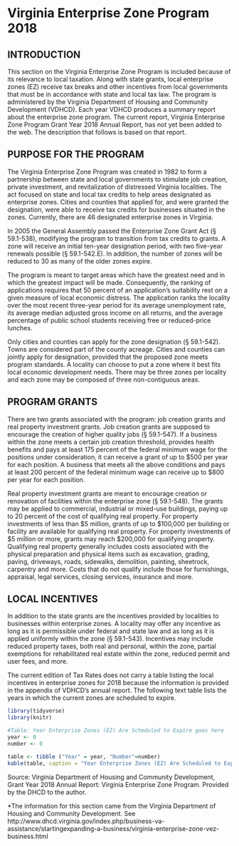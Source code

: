# Virginia Enterprise Zone Program 2018

## INTRODUCTION
This  section  on  the  Virginia  Enterprise  Zone  Program  is  included because of its relevance to local taxation. Along with  state  grants,  local  enterprise  zones  (EZ)  receive  tax  breaks  and  other  incentives  from  local  governments  that  must  be  in  accordance  with  state  and  local  tax  law.  The  program  is  administered  by  the  Virginia  Department  of  Housing  and  Community  Development  (VDHCD).  Each  year VDHCD produces a summary report about the enterprise zone program. The current report, Virginia Enterprise Zone Program Grant Year 2018 Annual Report, has not yet been added to the web. The description that follows is based on that report.

## PURPOSE FOR THE PROGRAM
The Virginia Enterprise Zone Program was created in 1982 to form a partnership between state and local governments to stimulate job creation, private investment, and revitalization of distressed Virginia localities. The act focused on state and local tax credits to help areas designated as enterprise zones. Cities and counties that applied for, and were granted the designation, were able to receive tax credits for businesses situated  in  the  zones.  Currently,  there  are  46  designated  enterprise zones in Virginia.

In  2005  the  General  Assembly  passed  the  Enterprise  Zone  Grant  Act  (§  59.1-538),  modifying  the  program  to  transition from tax credits to grants. A zone will receive an initial ten-year designation period, with two five-year renewals possible (§ 59.1-542.E). In addition, the number of zones will be reduced to 30 as many of the older zones expire.

The program is meant to target areas which have the greatest need and in which the greatest impact will be made. Consequently, the ranking of applications requires that 50 percent of an application’s suitability rest on a given measure of local economic distress. The application ranks the locality over the most recent three-year period for its average unemployment  rate,  its  average  median  adjusted  gross  income  on all returns, and the average percentage of public school students receiving free or reduced-price lunches.

Only  cities  and  counties  can  apply  for  the  zone  designation  (§  59.1-542).  Towns  are  considered  part  of  the  county  acreage.  Cities  and  counties  can  jointly  apply  for  designation, provided that the proposed zone meets program standards. A locality can choose to put a zone where it best fits local economic development needs. There may be three zones per locality and each zone may be composed of three non-contiguous areas.

## PROGRAM GRANTS 
There  are  two  grants  associated  with  the  program:  job  creation grants and real property investment grants. Job creation grants are supposed to encourage the creation of higher quality jobs (§ 59.1-547). If a business within the zone meets a certain job creation threshold, provides health benefits and pays at least 175 percent of the federal minimum wage for the positions under consideration, it can receive a grant of up to \$500 per year for each position. A business that meets all the above conditions and pays at least 200 percent of the federal minimum wage can receive up to $800 per year for each position.

Real property investment grants are meant to encourage creation or renovation of facilities within the enterprise zone (§  59.1-548).  The  grants  may  be  applied  to  commercial,  industrial or mixed-use buildings, paying up to 20 percent of the cost of qualifying real property. For property investments of less than \$5 million, grants of up to \$100,000 per building or facility are available for qualifying real property. For  property  investments  of  \$5  million  or  more,  grants  may  reach  $200,000  for  qualifying  property.  Qualifying  real  property  generally  includes  costs  associated  with  the  physical preparation and physical items such as excavation, grading, paving, driveways, roads, sidewalks, demolition, painting, sheetrock, carpentry and more. Costs that do not qualify  include  those  for  furnishings,  appraisal,  legal  services, closing services, insurance and more.

## LOCAL INCENTIVES
In addition to the state grants are the incentives provided by  localities to businesses within enterprise zones. A locality may offer any incentive as long as it is permissible under federal and state law and as long as it is applied uniformly within the zone (§ 59.1-543). Incentives may include reduced property taxes, both real and personal, within the zone, partial exemptions for rehabilitated real estate within the zone, reduced permit and user fees, and more.

The current edition of Tax Rates does not carry a table listing  the  local  incentives  in  enterprise  zones  for  2018  because  the  information  is  provided  in  the  appendix  of  VDHCD’s annual report. The following text table lists the years in which the current zones are scheduled to expire. 

```r
library(tidyverse)
library(knitr)
```

```r
#Table: Year Enterprise Zones (EZ) Are Scheduled to Expire goes here
year <- 0
number <- 0

table <- tibble ("Year" = year, "Number"=number)
kable(table, caption = "Year Enterprise Zones (EZ) Are Scheduled to Expire")
```

Source: Virginia Department of Housing and Community Development, Grant  Year  2018  Annual  Report:  Virginia  Enterprise  Zone  Program. Provided by the DHCD to the author.


*The information for this section came from the Virginia Department  of  Housing  and  Community  Development.  See  http://www.dhcd.virginia.gov/index.php/business-va-assistance/startingexpanding-a-business/virginia-enterprise-zone-vez-business.html